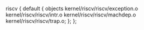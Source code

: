 riscv {
	default {
		objects kernel/riscv/riscv/exception.o
			kernel/riscv/riscv/intr.o
			kernel/riscv/riscv/machdep.o
			kernel/riscv/riscv/trap.o;
	};
};
